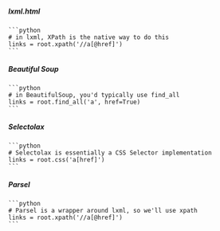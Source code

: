 ::: {.panel-tabset}

##### lxml.html

    ```python
    # in lxml, XPath is the native way to do this
    links = root.xpath('//a[@href]')
    ```
##### Beautiful Soup

    ```python
    # in BeautifulSoup, you'd typically use find_all
    links = root.find_all('a', href=True)
    ```
##### Selectolax

    ```python
    # Selectolax is essentially a CSS Selector implementation
    links = root.css('a[href]')
    ```
##### Parsel

    ```python
    # Parsel is a wrapper around lxml, so we'll use xpath
    links = root.xpath('//a[@href]')
    ```
:::